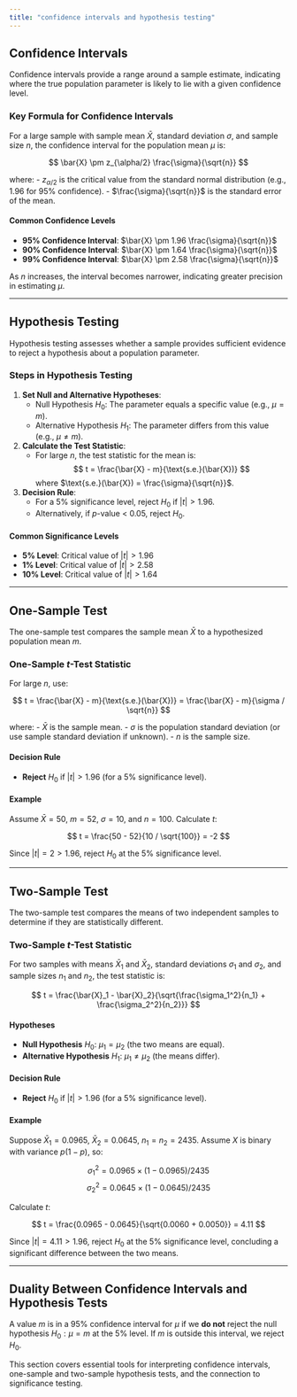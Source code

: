 ```yaml
---
title: "confidence intervals and hypothesis testing"
---
```


## Confidence Intervals

Confidence intervals provide a range around a sample estimate, indicating where the true population parameter is likely to lie with a given confidence level.

### Key Formula for Confidence Intervals

For a large sample with sample mean $\bar{X}$, standard deviation $\sigma$, and sample size $n$, the confidence interval for the population mean $\mu$ is:

$$
\bar{X} \pm z_{\alpha/2} \frac{\sigma}{\sqrt{n}}
$$

where: - $z_{\alpha/2}$ is the critical value from the standard normal distribution (e.g., $1.96$ for 95% confidence). - $\frac{\sigma}{\sqrt{n}}$ is the standard error of the mean.

#### Common Confidence Levels

-   **95% Confidence Interval**: $\bar{X} \pm 1.96 \frac{\sigma}{\sqrt{n}}$
-   **90% Confidence Interval**: $\bar{X} \pm 1.64 \frac{\sigma}{\sqrt{n}}$
-   **99% Confidence Interval**: $\bar{X} \pm 2.58 \frac{\sigma}{\sqrt{n}}$

As $n$ increases, the interval becomes narrower, indicating greater precision in estimating $\mu$.

------------------------------------------------------------------------

## Hypothesis Testing

Hypothesis testing assesses whether a sample provides sufficient evidence to reject a hypothesis about a population parameter.

### Steps in Hypothesis Testing

1.  **Set Null and Alternative Hypotheses**:
    -   Null Hypothesis $H_0$: The parameter equals a specific value (e.g., $\mu = m$).
    -   Alternative Hypothesis $H_1$: The parameter differs from this value (e.g., $\mu \neq m$).
2.  **Calculate the Test Statistic**:
    -   For large $n$, the test statistic for the mean is: $$
        t = \frac{\bar{X} - m}{\text{s.e.}(\bar{X})}
        $$ where $\text{s.e.}(\bar{X}) = \frac{\sigma}{\sqrt{n}}$.
3.  **Decision Rule**:
    -   For a 5% significance level, reject $H_0$ if $|t| > 1.96$.
    -   Alternatively, if $p$-value \< 0.05, reject $H_0$.

#### Common Significance Levels

-   **5% Level**: Critical value of $|t| > 1.96$
-   **1% Level**: Critical value of $|t| > 2.58$
-   **10% Level**: Critical value of $|t| > 1.64$

------------------------------------------------------------------------

## One-Sample Test

The one-sample test compares the sample mean $\bar{X}$ to a hypothesized population mean $m$.

### One-Sample $t$-Test Statistic

For large $n$, use:

$$
t = \frac{\bar{X} - m}{\text{s.e.}(\bar{X})} = \frac{\bar{X} - m}{\sigma / \sqrt{n}}
$$

where: - $\bar{X}$ is the sample mean. - $\sigma$ is the population standard deviation (or use sample standard deviation if unknown). - $n$ is the sample size.

#### Decision Rule

-   **Reject** $H_0$ if $|t| > 1.96$ (for a 5% significance level).

#### Example

Assume $\bar{X} = 50$, $m = 52$, $\sigma = 10$, and $n = 100$. Calculate $t$:

$$
t = \frac{50 - 52}{10 / \sqrt{100}} = -2
$$

Since $|t| = 2 > 1.96$, reject $H_0$ at the 5% significance level.

------------------------------------------------------------------------

## Two-Sample Test

The two-sample test compares the means of two independent samples to determine if they are statistically different.

### Two-Sample $t$-Test Statistic

For two samples with means $\bar{X}_1$ and $\bar{X}_2$, standard deviations $\sigma_1$ and $\sigma_2$, and sample sizes $n_1$ and $n_2$, the test statistic is:

$$
t = \frac{\bar{X}_1 - \bar{X}_2}{\sqrt{\frac{\sigma_1^2}{n_1} + \frac{\sigma_2^2}{n_2}}}
$$

#### Hypotheses

-   **Null Hypothesis** $H_0$: $\mu_1 = \mu_2$ (the two means are equal).
-   **Alternative Hypothesis** $H_1$: $\mu_1 \neq \mu_2$ (the means differ).

#### Decision Rule

-   **Reject** $H_0$ if $|t| > 1.96$ (for a 5% significance level).

#### Example

Suppose $\bar{X}_1 = 0.0965$, $\bar{X}_2 = 0.0645$, $n_1 = n_2 = 2435$. Assume $X$ is binary with variance $p(1 - p)$, so:

$$
\sigma_1^2 = 0.0965 \times (1 - 0.0965) / 2435
$$ $$
\sigma_2^2 = 0.0645 \times (1 - 0.0645) / 2435
$$

Calculate $t$:

$$
t = \frac{0.0965 - 0.0645}{\sqrt{0.0060 + 0.0050}} = 4.11
$$

Since $|t| = 4.11 > 1.96$, reject $H_0$ at the 5% significance level, concluding a significant difference between the two means.

------------------------------------------------------------------------

## Duality Between Confidence Intervals and Hypothesis Tests

A value $m$ is in a 95% confidence interval for $\mu$ if we **do not** reject the null hypothesis $H_0: \mu = m$ at the 5% level. If $m$ is outside this interval, we reject $H_0$.

This section covers essential tools for interpreting confidence intervals, one-sample and two-sample hypothesis tests, and the connection to significance testing.
